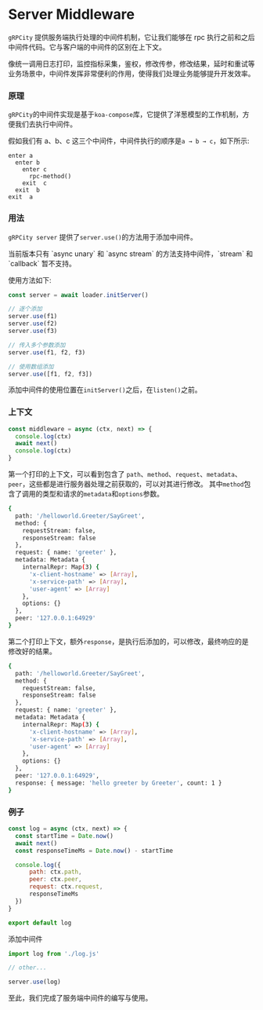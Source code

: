 
# Server Middleware

`gRPCity` 提供服务端执行处理的中间件机制，它让我们能够在 rpc 执行之前和之后中间件代码。它与客户端的中间件的区别在上下文。

像统一调用日志打印，监控指标采集，鉴权，修改传参，修改结果，延时和重试等业务场景中，中间件发挥非常便利的作用，使得我们处理业务能够提升开发效率。

### 原理

`gRPCity`的中间件实现是基于`koa-compose`库，它提供了洋葱模型的工作机制，方便我们去执行中间件。

假如我们有 a、b、c 这三个中间件，中间件执行的顺序是`a → b → c`，如下所示:

```
enter a
  enter b
    enter c
      rpc-method()
    exit  c
  exit  b
exit  a
```

### 用法

`gRPCity server` 提供了`server.use()`的方法用于添加中间件。

<Callout type="warning">
当前版本只有 `async unary` 和 `async stream` 的方法支持中间件，`stream` 和 `callback` 暂不支持。
</Callout>

使用方法如下:

```js
const server = await loader.initServer()

// 逐个添加
server.use(f1)
server.use(f2)
server.use(f3)

// 传入多个参数添加
server.use(f1, f2, f3)

// 使用数组添加
server.use([f1, f2, f3])
```

添加中间件的使用位置在`initServer()`之后，在`listen()`之前。

### 上下文

```js
const middleware = async (ctx, next) => {
  console.log(ctx)
  await next()
  console.log(ctx)
}
```

第一个打印的上下文，可以看到包含了 `path`、`method`、`request`、`metadata`、`peer`，这些都是进行服务器处理之前获取的，可以对其进行修改。
其中`method`包含了调用的类型和请求的`metadata`和`options`参数。

```bash filename="Terminal"
{
  path: '/helloworld.Greeter/SayGreet',
  method: {
    requestStream: false,
    responseStream: false
  },
  request: { name: 'greeter' },
  metadata: Metadata {
    internalRepr: Map(3) {
      'x-client-hostname' => [Array],
      'x-service-path' => [Array],
      'user-agent' => [Array]
    },
    options: {}
  },
  peer: '127.0.0.1:64929'
}
```

第二个打印上下文，额外`response`，是执行后添加的，可以修改，最终响应的是修改好的结果。

```bash filename="Terminal" {17}
{
  path: '/helloworld.Greeter/SayGreet',
  method: {
    requestStream: false,
    responseStream: false
  },
  request: { name: 'greeter' },
  metadata: Metadata {
    internalRepr: Map(3) {
      'x-client-hostname' => [Array],
      'x-service-path' => [Array],
      'user-agent' => [Array]
    },
    options: {}
  },
  peer: '127.0.0.1:64929',
  response: { message: 'hello greeter by Greeter', count: 1 }
}
```

### 例子

```js filename="log.js"
const log = async (ctx, next) => {
  const startTime = Date.now()
  await next()
  const responseTimeMs = Date.now() - startTime

  console.log({
      path: ctx.path,
      peer: ctx.peer,
      request: ctx.request,
      responseTimeMs
  })
}

export default log
```

添加中间件

```js filename="server.js"
import log from './log.js'

// other...

server.use(log)
```

至此，我们完成了服务端中间件的编写与使用。
